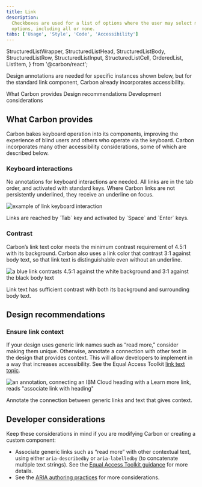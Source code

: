```yaml
---
title: Link
description:
  Checkboxes are used for a list of options where the user may select multiple
  options, including all or none.
tabs: ['Usage', 'Style', 'Code', 'Accessibility']
---
```


  StructuredListWrapper,
  StructuredListHead,
  StructuredListBody,
  StructuredListRow,
  StructuredListInput,
  StructuredListCell,
  OrderedList,
  ListItem,
} from '@carbon/react';

<PageDescription>

Design annotations are needed for specific instances shown below, but for the
standard link component, Carbon already incorporates accessibility.

</PageDescription>

<AnchorLinks>
  <AnchorLink>What Carbon provides</AnchorLink>
  <AnchorLink>Design recommendations</AnchorLink>
  <AnchorLink>Development considerations</AnchorLink>
</AnchorLinks>

## What Carbon provides

Carbon bakes keyboard operation into its components, improving the experience of blind users and others who operate via the keyboard. Carbon incorporates many other accessibility considerations, some of which are described below.

### Keyboard interactions

No annotations for keyboard interactions are needed. All links are in the tab order, and activated with standard keys. Where Carbon links are not persistently underlined, they receive an underline on focus.

<Row>
<Column colLg={8}>

![example of link keyboard interaction](images/link-accessibility-1.png)

<Caption>
  Links are reached by `Tab` key and activated by `Space` and `Enter` keys.
</Caption>

</Column>
</Row>

### Contrast

Carbon’s link text color meets the minimum contrast requirement of 4.5:1 with its background. Carbon also uses a link color that contrast 3:1 against body text, so that link text is distinguishable even without an underline. 

<Row>
<Column colLg={8}>

![a blue link contrasts 4.5:1 against the white background and 3:1 against the black body text ](images/link-accessibility-2.png)

<Caption>
  Link text has sufficient contrast with both its background and surrounding body text. 
</Caption>

</Column>
</Row>

## Design recommendations

### Ensure link context
If your design uses generic link names such as “read more,” consider making them unique. Otherwise, annotate a connection with other text in the design that provides context. This will allow developers to implement in a way that increases accessibility. See the Equal Access Toolkit [link text topic](https://www.ibm.com/able/toolkit/design/content/#link-text).

<Row>
<Column colLg={8}>

![an annotation, connecting an IBM Cloud heading with a Learn more link, reads "associate link with heading"](images/link-accessibility-3.png)

<Caption>
  Annotate the connection between generic links and text that gives context. 
</Caption>

</Column>
</Row>

## Developer considerations

Keep these considerations in mind if you are modifying Carbon or creating a custom component:

- Associate generic links such as “read more” with other contextual text, using either `aria-describedby` or `aria-labelledby` (to concatenate multiple text strings). See the [Equal Access Toolkit guidance](https://www.ibm.com/able/toolkit/develop/text-and-non-text/#aria-labelling) for more details.
- See the [ARIA authoring practices](https://w3c.github.io/aria-practices/#link) for more considerations.
